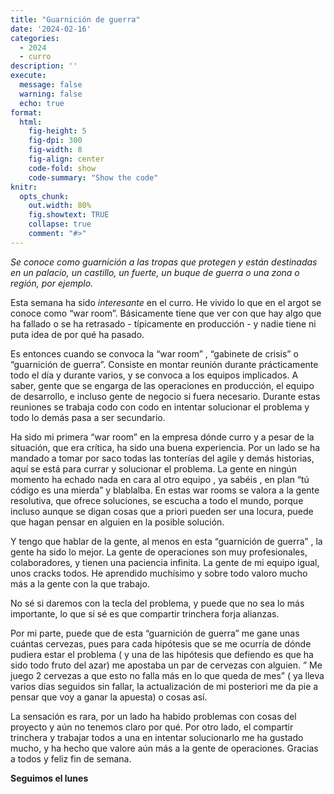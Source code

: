 ```yaml
---
title: "Guarnición de guerra"  
date: '2024-02-16'
categories: 
  - 2024
  - curro
description: ''
execute: 
  message: false
  warning: false
  echo: true
format: 
  html: 
    fig-height: 5
    fig-dpi: 300
    fig-width: 8
    fig-align: center
    code-fold: show
    code-summary: "Show the code"
knitr:
  opts_chunk:
    out.width: 80%
    fig.showtext: TRUE
    collapse: true
    comment: "#>"
---
```


*Se conoce como guarnición a las tropas que protegen y están destinadas en un palacio, un castillo, un fuerte, 
un buque de guerra o una zona o región, por ejemplo.*


Esta semana ha sido *interesante* en el curro. He vivido lo que en el argot se conoce como "war room". Básicamente tiene que ver
con que hay algo que ha fallado o se ha retrasado - típicamente en producción - y nadie tiene ni puta idea de por qué ha pasado. 

Es entonces cuando se convoca la "war room" , "gabinete de crisis" o "guarnición de guerra". Consiste en montar reunión durante 
prácticamente todo el día y durante varios, y se convoca a los equipos implicados. A saber, gente que se engarga de las operaciones 
en producción, el equipo de desarrollo, e incluso gente de negocio si fuera necesario. Durante estas reuniones se trabaja codo con codo 
en intentar solucionar el problema y todo lo demás pasa a ser secundario. 

Ha sido mi primera "war room" en la empresa dónde curro y a pesar de la situación, que era crítica, ha sido una buena experiencia. 
Por un lado se ha mandado a tomar por saco todas las tonterías del agile y demás historias, aquí se está para currar y solucionar el problema. 
La gente en ningún momento ha echado nada en cara al otro equipo , ya sabéis , en plan "tú código es una mierda" y blablalba. 
En estas war rooms se valora a la gente resolutiva, que ofrece soluciones, se escucha a todo el mundo, porque incluso aunque se digan cosas 
que a priori pueden ser una locura, puede que hagan pensar en alguien en la posible solución. 


Y tengo que hablar de la gente, al menos en esta "guarnición de guerra" , la gente ha sido lo mejor. La gente de operaciones son muy profesionales, 
colaboradores, y tienen una paciencia infinita. La gente de mi equipo igual, unos cracks todos. He aprendido muchísimo y sobre todo valoro mucho más 
a la gente con la que trabajo.  

No sé si daremos con la tecla del problema, y puede que no sea lo más importante, lo que si sé es que compartir trinchera forja alianzas. 

Por mi parte, puede que de esta "guarnición de guerra" me gane unas cuántas cervezas, pues para cada hipótesis que se me ocurría de dónde pudiera estar 
el problema ( y una de las hipótesis que defiendo es que ha sido todo fruto del azar)  me apostaba un par de cervezas con alguien. 
" Me juego 2 cervezas a que esto no falla más en lo que queda de mes" ( ya lleva varios días seguidos sin fallar, la actualización de mi posteriori 
me da pie a pensar que voy a ganar la apuesta) o cosas así. 

La sensación es rara, por un lado ha habido problemas con cosas del proyecto y aún no tenemos claro por qué. Por otro lado, el compartir trinchera y 
trabajar todos a una en intentar solucionarlo me ha gustado mucho, y ha hecho que valore aún más a la gente de operaciones. 
Gracias a todos y feliz fin de semana. 

**Seguimos el lunes**


